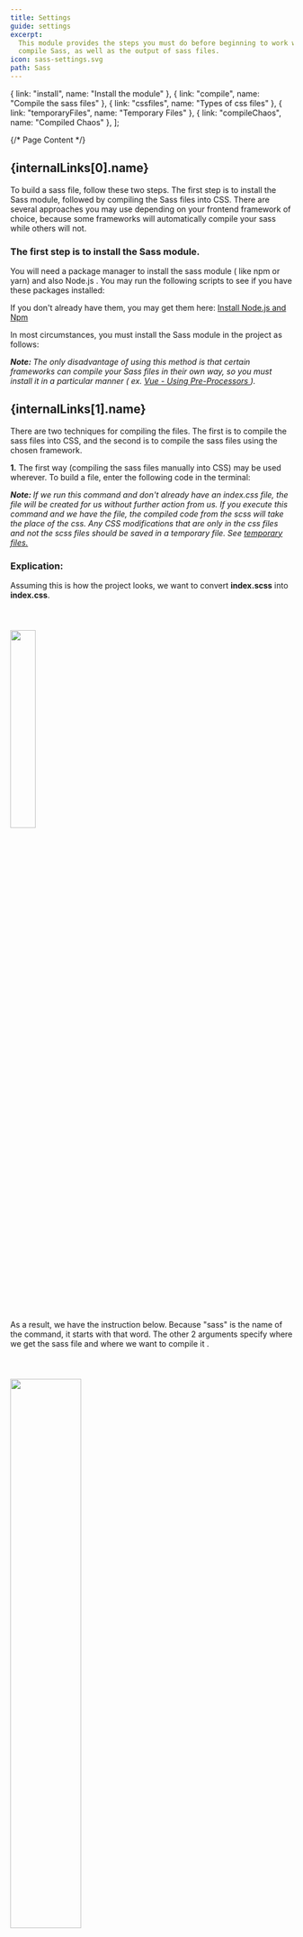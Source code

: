 ```yaml
---
title: Settings
guide: settings
excerpt:
  This module provides the steps you must do before beginning to work with and
  compile Sass, as well as the output of sass files.
icon: sass-settings.svg
path: Sass
---
```



  { link: "install", name: "Install the module" },
  { link: "compile", name: "Compile the sass files" },
  { link: "cssfiles", name: "Types of css files" },
  { link: "temporaryFiles", name: "Temporary Files" },
  { link: "compileChaos", name: "Compiled Chaos" },
];

{/* Page Content */}

<section id={internalLinks[0].link}>
  <h2>{internalLinks[0].name}</h2>
  <p>
    To build a sass file, follow these two steps. The first step is to install
    the Sass module, followed by compiling the Sass files into CSS. There are
    several approaches you may use depending on your frontend framework of
    choice, because some frameworks will automatically compile your sass while
    others will not.
  </p>
  <h3>The first step is to install the Sass module.</h3>
  <p>
    You will need a package manager to install the sass module ( like npm or
    yarn) and also Node.js . You may run the following scripts to see if you
    have these packages installed:
  </p>
  <CodeSnippet
    content="node -v; 
    npm -v;"
    lang="nginx"
  />
  <p>
    If you don't already have them, you may get them here:
    <a
      href="https://treehouse.github.io/installation-guides/windows/node-windows.html"
      class="link"
      target="_blank"
    >
      Install Node.js and Npm
    </a>
    <p>
      In most circumstances, you must install the Sass module in the project as
      follows:
    </p>
  </p>
  <CodeSnippet content={"npm i sass;"} lang="nginx" />
  <i>
    <b>Note: </b>The only disadvantage of using this method is that certain
    frameworks can compile your Sass files in their own way, so you must install
    it in a particular manner ( ex.
    <a
      href="https://vue-loader.vuejs.org/guide/pre-processors.html#sass"
      class="link"
      target="_blank"
    >
      Vue - Using Pre-Processors
    </a>
    ).
  </i>
</section>

<section id={internalLinks[1].link}>
  <h2>{internalLinks[1].name}</h2>
  <p>
    There are two techniques for compiling the files. The first is to compile
    the sass files into CSS, and the second is to compile the sass files using
    the chosen framework.
  </p>
  <div class="mt-1">
    <p>
      <b>1.</b> The first way (compiling the sass files manually into CSS) may
      be used wherever. To build a file, enter the following code in the
      terminal:
    </p>
    <CodeSnippet
      content={
        "sass source/stylesheets/index.scss build/stylesheets/index.css;"
      }
      lang="scss"
    />
    <i>
      <b>Note: </b>
      If we run this command and don't already have an index.css file, the file will
      be created for us without further action from us. If you execute this command
      and we have the file, the compiled code from the scss will take the place of
      the css. Any CSS modifications that are only in the css files and not the scss
      files should be saved in a temporary file. See
      <a href={`#${internalLinks[3].link}`} class="link">
        temporary files.
      </a>
    </i>
    <h3>Explication: </h3>
    <p>
      Assuming this is how the project looks, we want to convert
      <b>index.scss</b> into <b>index.css</b>.
    </p>
    <img
      src="/componentui/sass-settings/complie-folder.svg"
      style="width: 30%;margin:2.5rem auto;"
    />
    <p>
      As a result, we have the instruction below. Because "sass" is the name of
      the command, it starts with that word. The other 2 arguments specify where
      we get the sass file and where we want to compile it .
    </p>
    <img
      src="/componentui/sass-settings/compile-command.svg"
      style="width: 50%;margin:2.5rem auto;"
    />
    <p>
      Hence, in order to compile, import the Sass file similarly to how you
      imported the CSS file, and the framework will take care of the rest.
    </p>
    <p>
      Using the --watch flag, you can additionally watch certain files or
      folders. The watch flag instructs Sass to monitor your source files for
      modifications and re-compile CSS after each Sass save. You would simply
      add the watch flag to your command, like in the following example, if you
      wanted to monitor (rather than manually build) your input.scss file:
    </p>
    <CodeSnippet
      content="sass --watch source/stylesheets/index.scss build/stylesheets/index.css;"
      lang="scss"
    />
  </div>
  <div class="mt-1">
    <p>
      <b>2.</b> The second approach is having the framework automatically
      compile the sass files. To ensure that it functions in your framework, you
      must check for this.
    </p>
  </div>
  <h3>
    What happens if you manually compile the file and the framework does the
    same?
  </h3>
  <a href={`#${internalLinks[4].link}`} class="link">
    See the Compiled Chaos
  </a>
</section>

<section id={internalLinks[2].link}>
  <h2>{internalLinks[2].name}</h2>
  <p>Sass has the ability to produce three different kinds of files. </p>
  <h3>[file-name].css</h3>
  <p>
    Is the file with all the compiled code, together with the comments, spaces,
    and order.
  </p>
  <h3>[file-name].css.map</h3>
  <p>
    By default, a file with the ".map" extension is created when you compile a
    Sass file into CSS. A CSS source map is a file that links the CSS code that
    has been produced with its original Sass source code.
  </p>
  <p>
    The name, line numbers, and column positions of the original Sass file are
    all included in a file known as a CSS source map. When employing browser
    developer tools, it is utilized by web developers and designers to
    troubleshoot their Sass and CSS code.
  </p>
  <h3>[file-name].min.css</h3>
  <p>
    With the —style option with the value set to compressed, Sass can produce
    CSS files that have been compressed. A minified version of the original Sass
    file, free of any extraneous whitespace and comments, will be produced as
    the final CSS file.
  </p>
  <p>
    For instance, you can run the following command in the terminal to convert a
    Sass file named styles.scss into a minified CSS file named styles.min.css:
  </p>
  <CodeSnippet
    content="sass [file-name].scss [file-name].min.css --style compressed
     "
    lang="scss"
  />
  <p>
    By doing this, a minified CSS file called styles.min.css will be created,
    which can be used in production settings to minimize file size and speed up
    the loading of web pages.
  </p>
  <i>
    <b>Note: </b>
    It should be noted that while minifying CSS code can aid in performance improvement,
    it can also make the code more difficult to comprehend and maintain. For development
    and debugging purposes, it is frequently advised to preserve a non-minified version
    of the CSS code.
  </i>
</section>

<section id={internalLinks[3].link}>
  <h2>{internalLinks[3].name}</h2>
  <p>
    You can make a temporary CSS file if you're not the only developer working
    on the project (and you don't want the other developers to change the
    structure or they don't want to change the scss) or if you need to make a
    quick fix. If you only want to make a few simple adjustments, this is the
    perfect scenario.
  </p>
  <b>But, keep in mind... </b>
  <p>
    You are working with sass, so, occasionally you need to look at your temp
    file and try to integrate into your sass/scss files. You won't have the
    opportunities that sass will provide you with if you don't do this. You will
    lose the capacity to have all the items in the same place.
  </p>
</section>

<section id={internalLinks[4].link}>
  <h2>{internalLinks[4].name}</h2>
  <p>
    When your compiled files look like this, the Compiled Chaos will appear:
  </p>
  <img
    src="/componentui/sass-settings/compileChaos.svg"
    style="width: 30%;margin:2.5rem auto;"
  />
  <p>
    In some circumstances, the [file-name].min.css file will take priority or be
    the only one needed to give our site the correct layout. Some developers
    might attempt to execute the command in this situation to change the
    sass/scss file to [file-name].min.css. This strategy will result in the
    following issues:
  </p>
  <p>
    1&#41; The original.css file will turn into a "ghost" when using outdated
    CSS.
  </p>
  <p>
    2&#41; Since the [file-name].min.css is no longer minified, it will no
    longer serve its intended purpose of reducing file size and accelerating web
    page rendering.
  </p>
  <h3>The solution:</h3>
  <p>
    The [file-name].map files should be ignored; they are only there to assist
    the developer in debugging the css in devtools.
  </p>
  <p>
    The [file-name].css and [file-name].min.css files are now the cause of less
    trouble. You can use the right technique to immediately modify both files
    while keeping an eye out for changes to resolve this. Therefore, we want to
    normally build the [file-name].css file and minify the [file-name].min.css
    file. The instruction below can be used to accomplish this.
  </p>
  <CodeSnippet
    content={
      "sass --watch sass/[file-name].scss:css/[file-name].css --watch scss/[file-name].scss:css/[file-name].min.css --style compressed"
    }
    lang="scss"
  />
  <h3>Not a solution.</h3>
  <p>
    It is not a solution to remove [file-name].min.css because in some cases the
    app will get the layout from this file, even if the website is in developer
    mode and maintaining the style. Try "Force Refresh" or "Clean the Cache" to
    see the differences. It is also possible for some changes to appear when
    building the project, so it is still possible for in develop mode to look
    fine and in production to break.
  </p>
</section>
